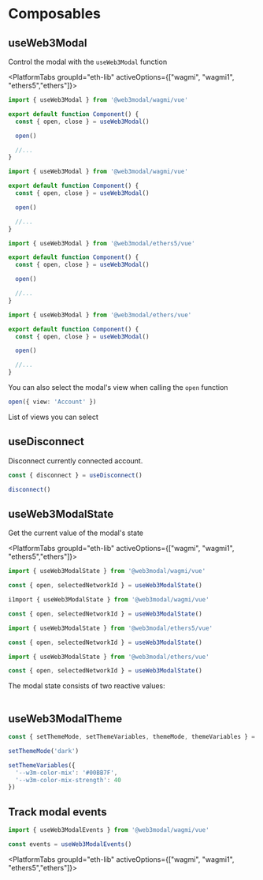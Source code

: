 


# Composables

## useWeb3Modal

Control the modal with the `useWeb3Modal` function

<PlatformTabs groupId="eth-lib" activeOptions={["wagmi", "wagmi1", "ethers5","ethers"]}>
<PlatformTabItem value="wagmi">

```ts
import { useWeb3Modal } from '@web3modal/wagmi/vue'

export default function Component() {
  const { open, close } = useWeb3Modal()

  open()

  //...
}
```

</PlatformTabItem>
<PlatformTabItem value="wagmi1">

```ts
import { useWeb3Modal } from '@web3modal/wagmi/vue'

export default function Component() {
  const { open, close } = useWeb3Modal()

  open()

  //...
}
```

</PlatformTabItem>
<PlatformTabItem value="ethers5">

```ts
import { useWeb3Modal } from '@web3modal/ethers5/vue'

export default function Component() {
  const { open, close } = useWeb3Modal()

  open()

  //...
}
```

</PlatformTabItem>
<PlatformTabItem value="ethers">

```ts
import { useWeb3Modal } from '@web3modal/ethers/vue'

export default function Component() {
  const { open, close } = useWeb3Modal()

  open()

  //...
}
```

</PlatformTabItem>
</PlatformTabs>

You can also select the modal's view when calling the `open` function

```ts
open({ view: 'Account' })
```

List of views you can select

<Table
  headers={['Variable', 'Description']}
  data={[
    {
      variable: { code: 'Connect' },
      description: 'Principal view of the modal - default view when disconnected'
    },
    {
      variable: { code: 'Account' },
      description: 'User profile - default view when connected'
    },
    {
      variable: { code: 'AllWallets' },
      description: 'Shows the list of all available wallets'
    },
    {
      variable: { code: 'Networks' },
      description:
        'List of available networks - you can select and target a specific network before connecting'
    },
    {
      variable: { code: 'WhatIsANetwork' },
      description: '"What is a network" onboarding view'
    },
    {
      variable: { code: 'WhatIsAWallet' },
      description: '"What is a wallet" onboarding view'
    }
  ]}
/>

## useDisconnect

Disconnect currently connected account.

```ts
const { disconnect } = useDisconnect()

disconnect()
```

## useWeb3ModalState

Get the current value of the modal's state

<PlatformTabs groupId="eth-lib" activeOptions={["wagmi", "wagmi1", "ethers5","ethers"]}>
<PlatformTabItem value="wagmi">

```ts
import { useWeb3ModalState } from '@web3modal/wagmi/vue'

const { open, selectedNetworkId } = useWeb3ModalState()
```

</PlatformTabItem>
<PlatformTabItem value="wagmi1">

```ts
i1mport { useWeb3ModalState } from '@web3modal/wagmi/vue'

const { open, selectedNetworkId } = useWeb3ModalState()
```

</PlatformTabItem>
<PlatformTabItem value="ethers5">

```ts
import { useWeb3ModalState } from '@web3modal/ethers5/vue'

const { open, selectedNetworkId } = useWeb3ModalState()
```

</PlatformTabItem>
<PlatformTabItem value="ethers">

```ts
import { useWeb3ModalState } from '@web3modal/ethers/vue'

const { open, selectedNetworkId } = useWeb3ModalState()
```

</PlatformTabItem>
</PlatformTabs>

The modal state consists of two reactive values:

<Table
  headers={['Value', 'Description', 'Type']}
  data={[
    {
      variable: { code: 'open' },
      description: 'Open state will be true when the modal is open and false when closed.',
      type: { code: 'boolean' }
    },
    {
      variable: { code: 'selectedNetworkId' },
      description: 'The current chain id selected by the user',
      type: { code: 'number' }
    }
  ]}
/>

## useWeb3ModalTheme

```ts
const { setThemeMode, setThemeVariables, themeMode, themeVariables } = useWeb3ModalTheme()

setThemeMode('dark')

setThemeVariables({
  '--w3m-color-mix': '#00BB7F',
  '--w3m-color-mix-strength': 40
})
```

## Track modal events

```ts
import { useWeb3ModalEvents } from '@web3modal/wagmi/vue'

const events = useWeb3ModalEvents()
```

<PlatformTabs groupId="eth-lib" activeOptions={["wagmi", "wagmi1", "ethers5","ethers"]}>
<PlatformTabItem value="wagmi">

<WagmiComposables />

</PlatformTabItem>
<PlatformTabItem value="wagmi1">

<Wagmi1Composables />

</PlatformTabItem>
<PlatformTabItem value="ethers5">

<Ethers5Composables />

</PlatformTabItem>
<PlatformTabItem value="ethers">

<EthersComposables />

</PlatformTabItem>
</PlatformTabs>
